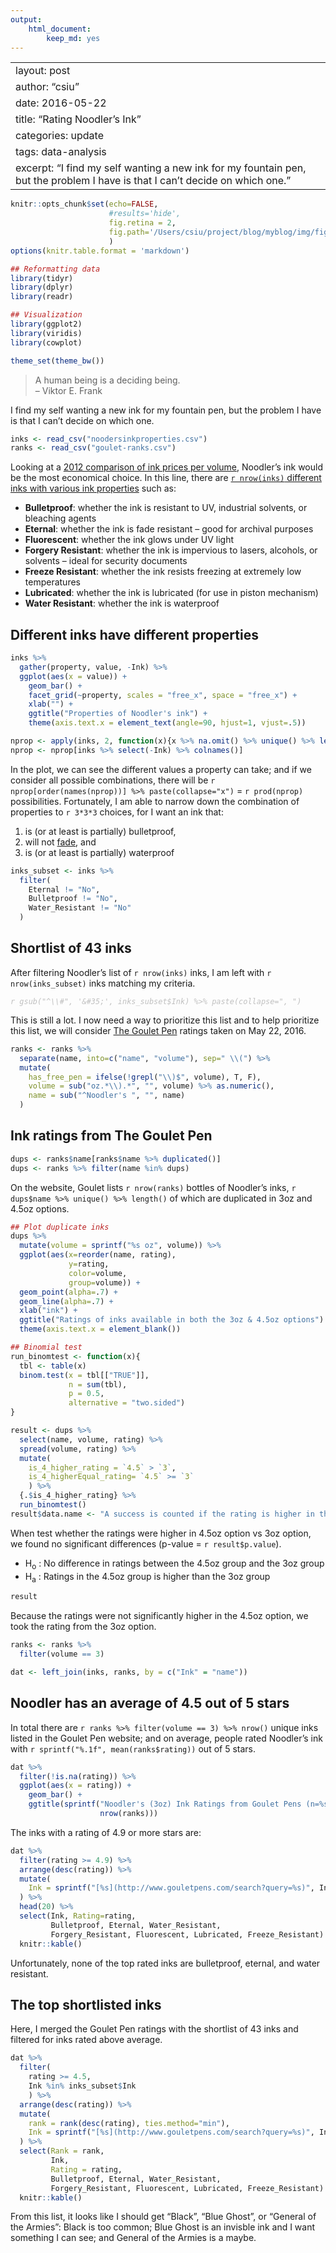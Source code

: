 ```yaml
---
output:
    html_document:
        keep_md: yes
---
```

---
layout: post
author: "csiu"
date: 2016-05-22
title: "Rating Noodler's Ink"
categories: update
tags: data-analysis
excerpt: "I find my self wanting a new ink for my fountain pen, but the problem I have is that I can't decide on which one."
---
```r
knitr::opts_chunk$set(echo=FALSE,
                      #results='hide',
                      fig.retina = 2,
                      fig.path='/Users/csiu/project/blog/myblog/img/figure/2016-05-22/'
                      )
options(knitr.table.format = 'markdown')
```

```r
## Reformatting data
library(tidyr)
library(dplyr)
library(readr)

## Visualization
library(ggplot2)
library(viridis)
library(cowplot)

theme_set(theme_bw())
```

> A human being is a deciding being.<br>
> -- Viktor E. Frank

I find my self wanting a new ink for my fountain pen, but the problem I have is that I can't decide on which one.

```r
inks <- read_csv("noodersinkproperties.csv")
ranks <- read_csv("goulet-ranks.csv")
```

Looking at a [2012 comparison of ink prices per volume](http://www.marcuslink.com/pens/ink/thebrands.html), Noodler's ink would be the most economical choice. In this line, there are [`r nrow(inks)` different inks with various ink properties](http://noodlersink.com/noodlers-ink-properties/) such as:

- **Bulletproof**: whether the ink is resistant to UV, industrial solvents, or bleaching agents
- **Eternal**: whether the ink is fade resistant -- good for archival purposes
- **Fluorescent**: whether the ink glows under UV light
- **Forgery Resistant**: whether the ink is impervious to lasers, alcohols, or solvents -- ideal for security documents
- **Freeze Resistant**: whether the ink resists freezing at extremely low temperatures
- **Lubricated**: whether the ink is lubricated (for use in piston mechanism)
- **Water Resistant**: whether the ink is waterproof

## Different inks have different properties

```r
inks %>% 
  gather(property, value, -Ink) %>% 
  ggplot(aes(x = value)) +
    geom_bar() +
    facet_grid(~property, scales = "free_x", space = "free_x") +
    xlab("") +
    ggtitle("Properties of Noodler's ink") +
    theme(axis.text.x = element_text(angle=90, hjust=1, vjust=.5))
```

```r
nprop <- apply(inks, 2, function(x){x %>% na.omit() %>% unique() %>% length()})
nprop <- nprop[inks %>% select(-Ink) %>% colnames()]
```

In the plot, we can see the different values a property can take; and if we consider all possible combinations, there will be `r nprop[order(names(nprop))] %>% paste(collapse="x")` = `r prod(nprop)` possibilities. Fortunately, I am able to narrow down the combination of properties to `r 3*3*3` choices, for I want an ink that:

1. is (or at least is partially) bulletproof,
2. will not [fade](http://hudsonvalleysketches.blogspot.ca/2012/12/lightfastness-test-results-on-noodlers.html), and
3. is (or at least is partially) waterproof

```r
inks_subset <- inks %>% 
  filter(
    Eternal != "No",
    Bulletproof != "No",
    Water_Resistant != "No"
  ) 
```

## Shortlist of 43 inks

After filtering Noodler's list of `r nrow(inks)` inks, I am left with `r nrow(inks_subset)` inks matching my criteria.

<font color="silver">_`r gsub("^\\#", '&#35;', inks_subset$Ink) %>% paste(collapse=", ")`_</font>

This is still a lot. I now need a way to prioritize this list and to help prioritize this list, we will consider [The Goulet Pen](http://www.gouletpens.com/bottled-ink/c/14/?sortBy=productName+asc&facetValueFilter=Tenant~Brand%3Anoodlers) ratings taken on May 22, 2016.

```r
ranks <- ranks %>% 
  separate(name, into=c("name", "volume"), sep=" \\(") %>% 
  mutate(
    has_free_pen = ifelse(!grepl("\\)$", volume), T, F),
    volume = sub("oz.*\\).*", "", volume) %>% as.numeric(),
    name = sub("^Noodler's ", "", name)
  )
```

## Ink ratings from The Goulet Pen

```r
dups <- ranks$name[ranks$name %>% duplicated()]
dups <- ranks %>% filter(name %in% dups)
```

On the website, Goulet lists `r nrow(ranks)` bottles of Noodler's inks, `r dups$name %>% unique() %>% length()` of which are duplicated in 3oz and 4.5oz options.

```r
## Plot duplicate inks
dups %>% 
  mutate(volume = sprintf("%s oz", volume)) %>% 
  ggplot(aes(x=reorder(name, rating), 
             y=rating, 
             color=volume, 
             group=volume)) +
  geom_point(alpha=.7) + 
  geom_line(alpha=.7) +
  xlab("ink") +
  ggtitle("Ratings of inks available in both the 3oz & 4.5oz options") +
  theme(axis.text.x = element_blank())
```

```r
## Binomial test
run_binomtest <- function(x){
  tbl <- table(x)
  binom.test(x = tbl[["TRUE"]],
             n = sum(tbl),
             p = 0.5,
             alternative = "two.sided")
}

result <- dups %>% 
  select(name, volume, rating) %>% 
  spread(volume, rating) %>% 
  mutate(
    is_4_higher_rating = `4.5` > `3`,
    is_4_higherEqual_rating= `4.5` >= `3`
    ) %>% 
  {.$is_4_higher_rating} %>% 
  run_binomtest()
result$data.name <- "A success is counted if the rating is higher in the 4.5oz group"
```

When test whether the ratings were higher in 4.5oz option vs 3oz option, we found no significant differences (p-value = `r result$p.value`). 

- H<sub>o</sub> : No difference in ratings between the 4.5oz group and the 3oz group
- H<sub>a</sub> : Ratings in the 4.5oz group is higher than the 3oz group

```r
result
```

Because the ratings were not significantly higher in the 4.5oz option, we took the rating from the 3oz option. 

```r
ranks <- ranks %>% 
  filter(volume == 3) 
```

```r
dat <- left_join(inks, ranks, by = c("Ink" = "name"))
```

## Noodler has an average of 4.5 out of 5 stars

In total there are `r ranks %>% filter(volume == 3) %>% nrow()` unique inks listed in the Goulet Pen website; and on average, people rated Noodler's ink with `r sprintf("%.1f", mean(ranks$rating))` out of 5 stars.

```r
dat %>%
  filter(!is.na(rating)) %>% 
  ggplot(aes(x = rating)) + 
    geom_bar() +
    ggtitle(sprintf("Noodler's (3oz) Ink Ratings from Goulet Pens (n=%s)",
                    nrow(ranks)))
```

The inks with a rating of 4.9 or more stars are: 

```r
dat %>% 
  filter(rating >= 4.9) %>% 
  arrange(desc(rating)) %>% 
  mutate(
    Ink = sprintf("[%s](http://www.gouletpens.com/search?query=%s)", Ink, itemId)
  ) %>% 
  head(20) %>% 
  select(Ink, Rating=rating, 
         Bulletproof, Eternal, Water_Resistant, 
         Forgery_Resistant, Fluorescent, Lubricated, Freeze_Resistant) %>% 
  knitr::kable()
```

Unfortunately, none of the top rated inks are bulletproof, eternal, and water resistant.

## The top shortlisted inks

Here, I merged the Goulet Pen ratings with the shortlist of 43 inks and filtered for inks rated above average.

```r
dat %>% 
  filter(
    rating >= 4.5,
    Ink %in% inks_subset$Ink
    ) %>% 
  arrange(desc(rating)) %>% 
  mutate(
    rank = rank(desc(rating), ties.method="min"),
    Ink = sprintf("[%s](http://www.gouletpens.com/search?query=%s)", Ink, itemId)
  ) %>% 
  select(Rank = rank, 
         Ink,
         Rating = rating, 
         Bulletproof, Eternal, Water_Resistant, 
         Forgery_Resistant, Fluorescent, Lubricated, Freeze_Resistant) %>% 
  knitr::kable()
```

From this list, it looks like I should get "Black", "Blue Ghost", or "General of the Armies": Black is too common; Blue Ghost is an invisble ink and I want something I can see; and General of the Armies is a maybe.
